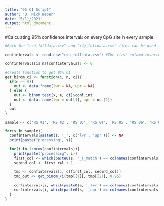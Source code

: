 ```yaml
---
title: "95 CI Script"
author: "D. Nick Weber"
date: "5/11/2021"
output: html_document
---
```


#Calculating 95% confidence intervals on every CpG site in every sample

```r
#Both the "rsn_fulldata.csv" and "rdg_fulldata.csv" files can be used to run the following code to calculate 95% confidence intervals in red snapper and red grouper, respectively. The below code is scripted to run on the red snapper samples.

confintervals <- read.csv("rsn_fulldata.csv") #The first column inserted by default when reading in the .csv file ("X") may need to be removed before running the below script. In addition, the "Loc" column should be set as the rownames.

confintervals[is.na(confintervals)] <- 0

#Create function to get 95% CI
get_binom_ci <- function(x, n, ci){
  if(n == 0){
    out <- data.frame(lwr = NA, upr = NA)
  } else {
    out <- binom.test(x, n, ci)$conf.int
    out <- data.frame(lwr = out[1], upr = out[2])
  }
  out
}

sample <- c('RS_01', 'RS_02', 'RS_03', 'RS_04', 'RS_05', 'RS_06', 'RS_07', 'RS_08', 'RS_09', 'RS_10', 'RS_11', 'RS_12', 'RS_13', 'RS_14', 'RS_15', 'RS_16', 'RS_17', 'RS_18', 'RS_19', 'RS_20')

for(s in sample){
  confintervals[paste0(s, '_', c('lwr', 'upr'))] <- NA
  print(paste("processing", s))
  
  for(i in 1:nrow(confintervals)){
    print(paste("processing", i))
    first_col <- which(paste0(s, '_T_match') == colnames(confintervals))
    second_col <- first_col + 1
    
    tmp <- confintervals[i, c(first_col, second_col)]
    tmp_out <- get_binom_ci(tmp[[1]], tmp[[2]], 0.95)
    
    confintervals[i, which(paste0(s, '_lwr') == colnames(confintervals))] <- tmp_out[1]
    confintervals[i, which(paste0(s, '_upr') == colnames(confintervals))] <- tmp_out[2]
  }
}
```
